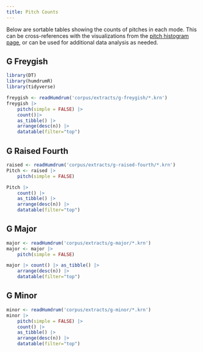 ```yaml
---
title: Pitch Counts
---
```


Below are sortable tables showing the counts of pitches in each mode. This can be cross-references with the 
visualizations from the [pitch histogram page](pitch_histograms.qmd), or can be used for additional data analysis as needed.


## G Freygish

```r
library(DT)
library(humdrumR)
library(tidyverse)
```


```r
freygish <- readHumdrum('corpus/extracts/g-freygish/*.krn')
freygish |> 
    pitch(simple = FALSE) |>
    count()|> 
    as_tibble() |> 
    arrange(desc(n)) |>
    datatable(filter="top")
```

## G Raised Fourth

```r
raised <- readHumdrum('corpus/extracts/g-raised-fourth/*.krn')
Pitch <- raised |> 
    pitch(simple = FALSE)

Pitch |>
    count() |> 
    as_tibble() |> 
    arrange(desc(n)) |>
    datatable(filter="top")

```

## G Major

```r

major <- readHumdrum('corpus/extracts/g-major/*.krn')
major <- major |> 
    pitch(simple = FALSE) 

major |> count() |> as_tibble() |> 
    arrange(desc(n)) |> 
    datatable(filter="top")

```

## G Minor

```r
minor <- readHumdrum('corpus/extracts/g-minor/*.krn')
minor |> 
    pitch(simple = FALSE) |>
    count() |> 
    as_tibble() |> 
    arrange(desc(n)) |>
    datatable(filter="top")
```
